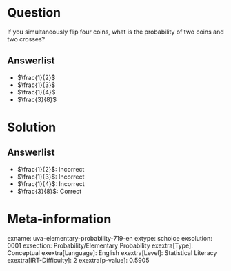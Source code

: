 Question
========

If you simultaneously flip four coins, what is the probability of two coins and two crosses?

Answerlist
----------

* $\frac{1}{2}$
* $\frac{1}{3}$
* $\frac{1}{4}$
* $\frac{3}{8}$

Solution
========

Answerlist
----------

* $\frac{1}{2}$: Incorrect
* $\frac{1}{3}$: Incorrect
* $\frac{1}{4}$: Incorrect
* $\frac{3}{8}$: Correct

Meta-information
================
exname: uva-elementary-probability-719-en
extype: schoice
exsolution: 0001
exsection: Probability/Elementary Probability
exextra[Type]: Conceptual
exextra[Language]: English
exextra[Level]: Statistical Literacy
exextra[IRT-Difficulty]: 2
exextra[p-value]: 0.5905
